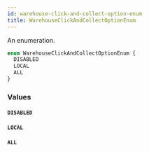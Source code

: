 ```yaml
---
id: warehouse-click-and-collect-option-enum
title: WarehouseClickAndCollectOptionEnum
---
```


An enumeration.

```graphql
enum WarehouseClickAndCollectOptionEnum {
  DISABLED
  LOCAL
  ALL
}
```

### Values

#### `DISABLED`

#### `LOCAL`

#### `ALL`
